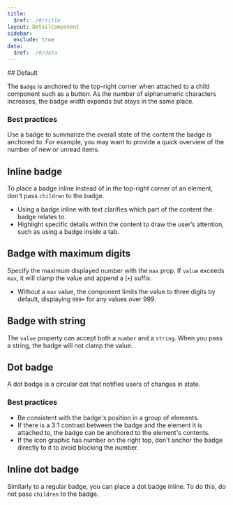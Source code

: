 ```yaml
---
title:
  $ref: ./#/title
layout: DetailComponent
sidebar:
  exclude: true
data:
  $ref: ./#/data
---
```


<LivePreviewControls>
<LivePreview componentName="badge" exampleName="Default">
## Default

The `Badge` is anchored to the top-right corner when attached to a child component such as a button. As the number of alphanumeric characters increases, the badge width expands but stays in the same place.

### Best practices

Use a badge to summarize the overall state of the content the badge is anchored to. For example, you may want to provide a quick overview of the number of new or unread items.

</LivePreview>
<LivePreview componentName="badge" exampleName="InlineBadge">

## Inline badge

To place a badge inline instead of in the top-right corner of an element, don't pass `children` to the badge.

- Using a badge inline with text clarifies which part of the content the badge relates to.
- Highlight specific details within the content to draw the user’s attention, such as using a badge inside a tab.

</LivePreview>
<LivePreview componentName="badge" exampleName="BadgeWithMaximumDigits">

## Badge with maximum digits

Specify the maximum displayed number with the `max` prop. If `value` exceeds `max`, it will clamp the value and append a (`+`) suffix.

- Without a `max` value, the component limits the value to three digits by default, displaying `999+` for any values over 999.

</LivePreview>
<LivePreview componentName="badge" exampleName="BadgeWithString">
    
## Badge with string

The `value` property can accept both a `number` and a `string`. When you pass a string, the badge will not clamp the value.

</LivePreview>

<LivePreview componentName="badge" exampleName="DotBadge">

## Dot badge

A dot badge is a circular dot that notifies users of changes in state.

### Best practices

- Be consistent with the badge's position in a group of elements.
- If there is a 3:1 contrast between the badge and the element it is attached to, the badge can be anchored to the element's contents.
- If the icon graphic has number on the right top, don't anchor the badge directly to it to avoid blocking the number.
  </LivePreview>

<LivePreview componentName="badge" exampleName="InlineDotBadge">

## Inline dot badge

Similarly to a regular badge, you can place a dot badge inline. To do this, do not pass `children` to the badge.

</LivePreview>
</LivePreviewControls>
